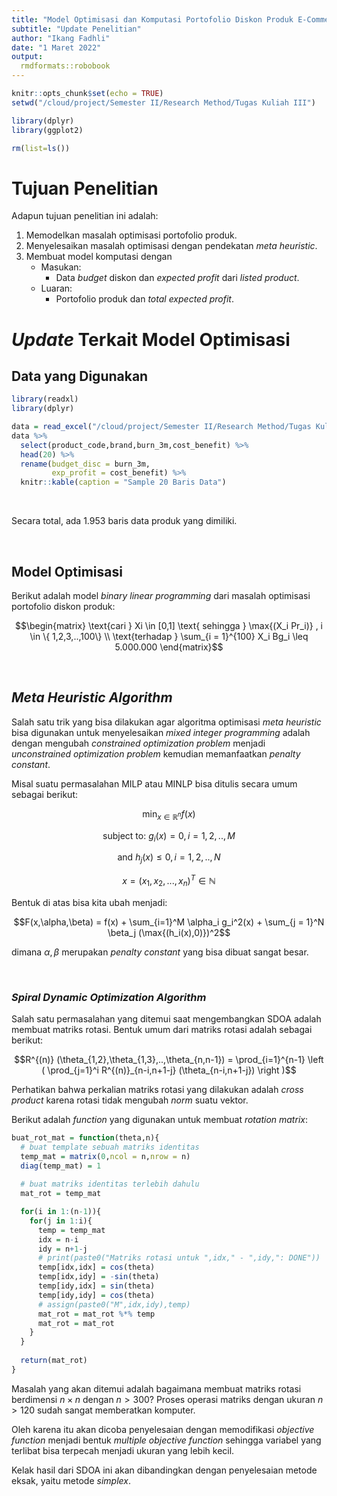 ```yaml
---
title: "Model Optimisasi dan Komputasi Portofolio Diskon Produk E-Commerce dengan Pendekatan Meta Heuristic: SDOA"
subtitle: "Update Penelitian"
author: "Ikang Fadhli"
date: "1 Maret 2022"
output: 
  rmdformats::robobook
---
```


```r
knitr::opts_chunk$set(echo = TRUE)
setwd("/cloud/project/Semester II/Research Method/Tugas Kuliah III")

library(dplyr)
library(ggplot2)

rm(list=ls())
```

# Tujuan Penelitian

Adapun tujuan penelitian ini adalah:

1. Memodelkan masalah optimisasi portofolio produk.
1. Menyelesaikan masalah optimisasi dengan pendekatan _meta heuristic_.
1. Membuat model komputasi dengan 
    - Masukan:
        - Data _budget_ diskon dan _expected profit_ dari _listed product_.
    - Luaran:
        - Portofolio produk dan _total expected profit_.

# _Update_ Terkait Model Optimisasi

## Data yang Digunakan

```r
library(readxl)
library(dplyr)

data = read_excel("/cloud/project/Semester II/Research Method/Tugas Kuliah I/20201207 Product list.xlsx") %>% janitor::clean_names() %>% filter(cost_benefit > 0)
data %>% 
  select(product_code,brand,burn_3m,cost_benefit) %>% 
  head(20) %>% 
  rename(budget_disc = burn_3m,
         exp_profit = cost_benefit) %>% 
  knitr::kable(caption = "Sample 20 Baris Data")
```

<br>

Secara total, ada $1.953$ baris data produk yang dimiliki.

<br>

## Model Optimisasi

Berikut adalah model _binary linear programming_ dari masalah optimisasi portofolio diskon produk:

$$\begin{matrix}
\text{cari } Xi \in [0,1] \text{ sehingga } \max{(X_i  Pr_i)} , i \in \{ 1,2,3,..,100\} \\
\text{terhadap } \sum_{i = 1}^{100} X_i Bg_i \leq 5.000.000
\end{matrix}$$
 
 <br>
 
## _Meta Heuristic Algorithm_

Salah satu trik yang bisa dilakukan agar algoritma optimisasi _meta heuristic_ bisa digunakan untuk menyelesaikan _mixed integer programming_ adalah dengan mengubah _constrained optimization problem_ menjadi _unconstrained optimization problem_ kemudian memanfaatkan _penalty constant_.

Misal suatu permasalahan MILP atau MINLP bisa ditulis secara umum sebagai berikut:

$$\min_{x \in \mathbb{R}^n} f(x)$$

$$\text{subject to: } g_i(x) = 0, i = 1,2,..,M$$

$$\text{and } h_j(x) \leq 0,i = 1,2,..,N$$

$$x = (x_1,x_2,...,x_n)^T \in \mathbb{N}$$

Bentuk di atas bisa kita ubah menjadi:

$$F(x,\alpha,\beta) = f(x) + \sum_{i=1}^M \alpha_i g_i^2(x) + \sum_{j = 1}^N \beta_j (\max{(h_i(x),0)})^2$$

dimana $\alpha,\beta$ merupakan _penalty constant_ yang bisa dibuat sangat besar.

<br>

### _Spiral Dynamic Optimization Algorithm_

Salah satu permasalahan yang ditemui saat mengembangkan SDOA adalah membuat matriks rotasi. Bentuk umum dari matriks rotasi adalah sebagai berikut:

$$R^{(n)} (\theta_{1,2},\theta_{1,3},..,\theta_{n,n-1}) = \prod_{i=1}^{n-1} \left ( \prod_{j=1}^i R^{(n)}_{n-i,n+1-j} (\theta_{n-i,n+1-j}) \right )$$

Perhatikan bahwa perkalian matriks rotasi yang dilakukan adalah _cross product_ karena rotasi tidak mengubah _norm_ suatu vektor.

Berikut adalah _function_ yang digunakan untuk membuat _rotation matrix_:

```r
buat_rot_mat = function(theta,n){
  # buat template sebuah matriks identitas
  temp_mat = matrix(0,ncol = n,nrow = n)
  diag(temp_mat) = 1
  
  # buat matriks identitas terlebih dahulu
  mat_rot = temp_mat

  for(i in 1:(n-1)){
    for(j in 1:i){
      temp = temp_mat
      idx = n-i
      idy = n+1-j
      # print(paste0("Matriks rotasi untuk ",idx," - ",idy,": DONE"))
      temp[idx,idx] = cos(theta)
      temp[idx,idy] = -sin(theta)
      temp[idy,idx] = sin(theta)
      temp[idy,idy] = cos(theta)
      # assign(paste0("M",idx,idy),temp)
      mat_rot = mat_rot %*% temp
      mat_rot = mat_rot 
    }
  }
  
  return(mat_rot)
}
```

Masalah yang akan ditemui adalah bagaimana membuat matriks rotasi berdimensi $n \times n$ dengan $n > 300$? Proses operasi matriks dengan ukuran $n > 120$ sudah sangat memberatkan komputer.

Oleh karena itu akan dicoba penyelesaian dengan memodifikasi _objective function_ menjadi bentuk _multiple objective function_ sehingga variabel yang terlibat bisa terpecah menjadi ukuran yang lebih kecil.

Kelak hasil dari SDOA ini akan dibandingkan dengan penyelesaian metode eksak, yaitu metode _simplex_.